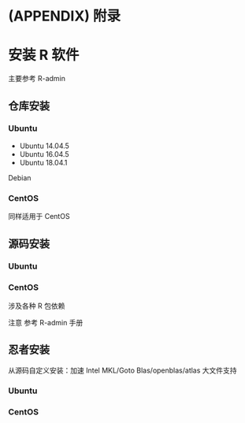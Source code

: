 \cleardoublepage 

# (APPENDIX) 附录 {#appendix .unnumbered}

# 安装 R 软件 {#installation}

主要参考 R-admin

## 仓库安装 {#repo-installation}

### Ubuntu

* Ubuntu 14.04.5
* Ubuntu 16.04.5
* Ubuntu 18.04.1

Debian


### CentOS

同样适用于 CentOS


## 源码安装 {#source-installation}

### Ubuntu


### CentOS

涉及各种 R 包依赖

注意 参考 R-admin 手册

## 忍者安装 {#custom-installation}

从源码自定义安装：加速 Intel MKL/Goto Blas/openblas/atlas 大文件支持

### Ubuntu

### CentOS


